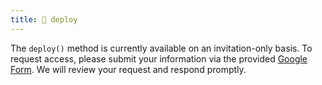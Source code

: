 ```yaml
---
title: 🚀 deploy
---
```


The `deploy()` method is currently available on an invitation-only basis. To request access, please submit your information via the provided [Google Form](https://forms.gle/vigN11h7b4Ywat668). We will review your request and respond promptly.
